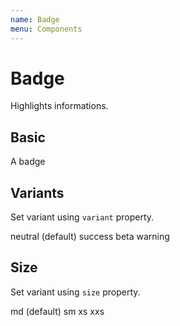 ```yaml
---
name: Badge
menu: Components
---
```



# Badge

Highlights informations.

## Basic

<Playground>
  <Badge>A badge</Badge>
</Playground>

## Variants

Set variant using `variant` property.

<Playground>
  <Boxer my={1}>
    <Badge variant="neutral">neutral (default)</Badge>
    <Badge variant="success">success</Badge>
    <Badge variant="beta">beta</Badge>
    <Badge variant="warning">warning</Badge>
  </Boxer>
</Playground>

## Size

Set variant using `size` property.

<Playground>
  <Boxer my={1}>
    <Badge>md (default)</Badge>
    <Badge size="sm">sm</Badge>
    <Badge size="xs">xs</Badge>
    <Badge size="xxs">xxs</Badge>
  </Boxer>
</Playground>
